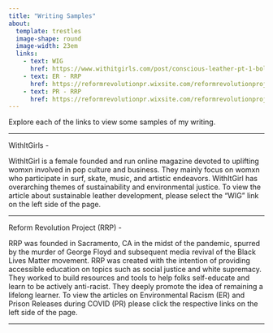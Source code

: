 ```yaml
---
title: "Writing Samples"
about:
  template: trestles
  image-shape: round
  image-width: 23em
  links:
    - text: WIG
      href: https://www.withitgirls.com/post/conscious-leather-pt-1-bolt-threads-mushrooms
    - text: ER - RRP
      href: https://reformrevolutionpr.wixsite.com/reformrevolutionproj/post/environmental-racism-pt-4-examples-of-current-crises 
    - text: PR - RRP
      href: https://reformrevolutionpr.wixsite.com/reformrevolutionproj/post/prison-and-justice-system-part-6-covid-19-prisoner-releases 
---
```

Explore each of the links to view some samples of my writing.

------------------------------------------------------------------------

WithItGirls - 

WithItGirl is a female founded and run online magazine devoted to uplifting womxn involved in pop culture and business. They mainly focus on womxn who participate in surf, skate, music, and artistic endeavors. WithItGirl has overarching themes of sustainability and environmental justice. To view the article about sustainable leather development, please select the "WIG" link on the left side of the page.  

-----------------------

Reform Revolution Project (RRP) - 

RRP was founded in Sacramento, CA in the midst of the pandemic, spurred by the murder of George Floyd and subsequent media revival of the Black Lives Matter movement. RRP was created with the intention of providing accessible education on topics such as social justice and white supremacy. They worked to build resources and tools to help folks self-educate and learn to be actively anti-racist. They deeply promote the idea of remaining a lifelong learner. To view the articles on Environmental Racism (ER) and Prison Releases during COVID (PR) please click the respective links on the left side of the page. 

------------------------